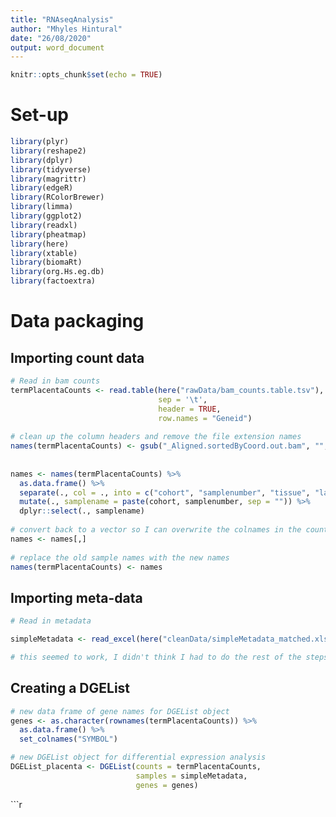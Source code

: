 ```yaml
---
title: "RNAseqAnalysis"
author: "Mhyles Hintural"
date: "26/08/2020"
output: word_document
---
```


```r
knitr::opts_chunk$set(echo = TRUE)
```

# Set-up

```r
library(plyr)
library(reshape2)
library(dplyr)
library(tidyverse)
library(magrittr)
library(edgeR)
library(RColorBrewer)
library(limma)
library(ggplot2)
library(readxl)
library(pheatmap)
library(here)
library(xtable)
library(biomaRt)
library(org.Hs.eg.db)
library(factoextra)
```

# Data packaging
## Importing count data

```r
 
# Read in bam counts
termPlacentaCounts <- read.table(here("rawData/bam_counts.table.tsv"),
                                 sep = '\t',
                                 header = TRUE,
                                 row.names = "Geneid")
 
# clean up the column headers and remove the file extension names
names(termPlacentaCounts) <- gsub("_Aligned.sortedByCoord.out.bam", "", names(termPlacentaCounts))
 
 
names <- names(termPlacentaCounts) %>%
  as.data.frame() %>%
  separate(., col = ., into = c("cohort", "samplenumber", "tissue", "lane"), sep = "_") %>%
  mutate(., samplename = paste(cohort, samplenumber, sep = "")) %>%
  dplyr::select(., samplename)
 
# convert back to a vector so I can overwrite the colnames in the counts table
names <- names[,]
 
# replace the old sample names with the new names
names(termPlacentaCounts) <- names
```

## Importing meta-data

```r

# Read in metadata

simpleMetadata <- read_excel(here("cleanData/simpleMetadata_matched.xlsx"))

# this seemed to work, I didn't think I had to do the rest of the steps as there were no file extension names
```

## Creating a DGEList

```r

# new data frame of gene names for DGEList object
genes <- as.character(rownames(termPlacentaCounts)) %>%
  as.data.frame() %>%
  set_colnames("SYMBOL")

# new DGEList object for differential expression analysis
DGEList_placenta <- DGEList(counts = termPlacentaCounts,
                            samples = simpleMetadata,
                            genes = genes)

```



```r